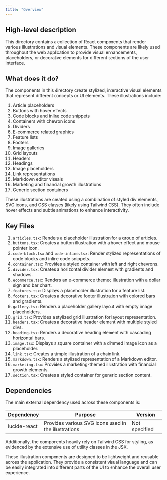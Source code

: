 ```yaml
---
title: "Overview"
---
```


## High-level description
This directory contains a collection of React components that render various illustrations and visual elements. These components are likely used throughout the web application to provide visual enhancements, placeholders, or decorative elements for different sections of the user interface.

## What does it do?
The components in this directory create stylized, interactive visual elements that represent different concepts or UI elements. These illustrations include:

1. Article placeholders
2. Buttons with hover effects
3. Code blocks and inline code snippets
4. Containers with chevron icons
5. Dividers
6. E-commerce related graphics
7. Feature lists
8. Footers
9. Image galleries
10. Grid layouts
11. Headers
12. Headings
13. Image placeholders
14. Link representations
15. Markdown editor visuals
16. Marketing and financial growth illustrations
17. Generic section containers

These illustrations are created using a combination of styled div elements, SVG icons, and CSS classes (likely using Tailwind CSS). They often include hover effects and subtle animations to enhance interactivity.

## Key Files
1. `articles.tsx`: Renders a placeholder illustration for a group of articles.
2. `buttons.tsx`: Creates a button illustration with a hover effect and mouse pointer icon.
3. `code-block.tsx` and `code-inline.tsx`: Render stylized representations of code blocks and inline code snippets.
4. `container.tsx`: Provides a styled container with left and right chevrons.
5. `divider.tsx`: Creates a horizontal divider element with gradients and shadows.
6. `ecommerce.tsx`: Renders an e-commerce themed illustration with a dollar sign and bar chart.
7. `features.tsx`: Displays a placeholder illustration for a feature list.
8. `footers.tsx`: Creates a decorative footer illustration with colored bars and gradients.
9. `gallery.tsx`: Renders a placeholder gallery layout with empty image placeholders.
10. `grid.tsx`: Provides a stylized grid illustration for layout representation.
11. `headers.tsx`: Creates a decorative header element with multiple styled divs.
12. `heading.tsx`: Renders a decorative heading element with cascading horizontal bars.
13. `image.tsx`: Displays a square container with a dimmed image icon as a placeholder.
14. `link.tsx`: Creates a simple illustration of a chain link.
15. `markdown.tsx`: Renders a stylized representation of a Markdown editor.
16. `marketing.tsx`: Provides a marketing-themed illustration with financial growth elements.
17. `section.tsx`: Creates a styled container for generic section content.

## Dependencies
The main external dependency used across these components is:

| Dependency | Purpose | Version |
|------------|---------|---------|
| lucide-react | Provides various SVG icons used in the illustrations | Not specified |

Additionally, the components heavily rely on Tailwind CSS for styling, as evidenced by the extensive use of utility classes in the JSX.

These illustration components are designed to be lightweight and reusable across the application. They provide a consistent visual language and can be easily integrated into different parts of the UI to enhance the overall user experience.